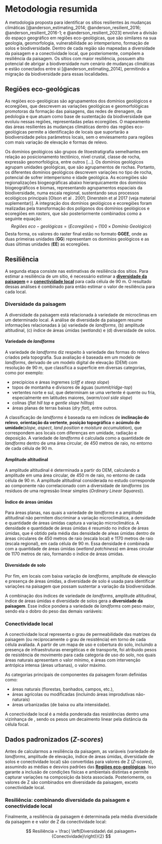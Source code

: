 # Metodologia resumida

A metodologia proposta para identificar os sítios resilientes às mudanças climáticas [@anderson_estimating_2014; @anderson_resilient_2016; @anderson_resilient_2016-1; e @anderson_resilient_2023] envolve a divisão do espaço geográfico em regiões eco-geológicas, que são similares na sua geologia, geomorfologia, vulnerabilidade ao intemperismo, formação de solos e biodiversidade. Dentro de cada região são mapeadas a diversidade da paisagem e a conectividade local, que posteriomente, compõem a resiliência da paisagem. Os sítios com maior resiliência, possuem alto potencial de abrigar a biodiversidade num cenário de mudanças climáticas e  estão conectados entre si [@anderson_estimating_2014], permitindo a migração da biodiversidade para essas localidades.
 
## Regiões eco-geológicas

As regiões eco-geológicas são agrupamentos dos domínios geológicos e ecoregiões, que descrevem as variações geológicas e geomorfológicas promotoras da formação das paisagens, das redes de drenagem, da pedologia e que atuam como base de sustentação da biodiversidade que evoluiu nessas regiões, representadas pelas ecoregiões. O mapeamento das áreas resilientes às mudanças climáticas dentro das regiões eco-geológicas permite a identificação de locais que suportarão a biodiversidade pelos parâmetros locais, sem o enviesamento para regiões com mais variação de elevação e formas de relevo.

Os domínios geológicos são grupos de litoestratigrafia semelhantes em relação ao posicionamento tectônico, nível crustal, classe de rocha, expressão geomorfológica, entre outros [...]. Os domínios geológicos agrupam unidades geológicas, que são agrupamentos de rochas. Portanto, os diferentes domínios geológicos descrevem variações no tipo de rocha, potencial de sofrer intemperismo e idade geológica.
<!-- Zonas altitudinais não foram utilizadas, pois a variabilidade proveniente das mesmas já é considerada nas ecoregiões. -->As ecoregiões são regionalizações biogeográficas abaixo hierarquicamente dos domínios biogeográficos e biomas, representando agrupamentos espaciais da biodiversidade, numa escala regional, sustentando seus processos ecológicos principais [Olson et al . 2001; Dinerstein et al 2017 (veja material suplementar)]. A integração dos domínios geológicos e ecoregiões foram realizadas pela transformação dos polígonos dos domínios geológicos e ecoregiões em *rasters*, que são posteriormente combinados como a seguinte equação: 
$$Regiões\ eco-geológicas = {(Ecoregiões)+(100\times Domínio \ Geológico)}$$ 
Desta forma, os valores do raster final estão no formato **GGEE**, onde as duas primeiras unidades (**GG**) representam os domínios geológicos e as duas últimas unidades (**EE**) as ecoregiões.

<!--No estudo desenvolvido nos EUA o mapeamento foi feito por ecoregiões, uma vez que esses locais apresentam condições ambientais similares, especialmente relacionado a _landforms_, geologia e solos, e que compartilham conjuntos de comunidades naturais e espécies. Esse produto foi chamado de _geophysical settings_, levando em conta a geologia ou solo com zonas altitudinais. Entretanto, neste trabalho chamamos o mesmo produto de regiões eco-geológicas, visto que a geofísica investiga características não utilizadas no trabalho (elétricas, térmicas, magnéticas, gravitacionais e sísmicas).--> <!-- Será que isso aqui fica em metodologia? A parte de nomenclatura a gente menciona? -->

<!-- As configurações geofísicas são definidas como a combinação de uma zona altitudinal e da classe geológica (rocha ou substrato superficial).-->
<!-- Como não usamos zona altitudinal, talvez seja interessante deixar fora. -->
<!-- As zonas altitudinais e as classes geológicas foram desenvolvidas para corresponder com mudanças perceptíveis em comunidades e espécies.  -->
<!-- Conjuntos de dados necessários para essa análise incluem: geologia (_bedrock geology_), solo, altitude (obtido de um modelo digital de elevação  – _digital elevation model_ ou DEM com resolução de 30 m) e _landforms_ (derivado do DEM). -->


## Resiliência

A segunda etapa consiste nas estimativas de resiliência dos sítios.
Para estimar a resiliência de um sítio, é necessário estimar a [__diversidade da paisagem__](#diversidade-da-paisagem) e a [__conectividade local__](#conectividade-local) para cada célula de 90 m.
O resultado dessas análises é combinado para então estimar o valor de resiliência para cada local.


### Diversidade da paisagem 

A diversidade da paisagem está relacionada à variedade de microclimas em um determinado local.
A análise de diversidade da paisagem resume informações relacionadas à (a) variedade de _landforms_, (b) amplitude altitudinal, (c) índice de áreas úmidas (_wetlands_) e (d) diversidade de solos.

#### Variedade de _landforms_
A variedade de _landforms_ diz respeito à variedade das formas do relevo criados pela topografia.
Sua avaliação é baseada em um modelo de _landforms_, derivado de um modelo digital de elevação (DEM) com resolução de 90 m, que classifica a superfície em diversas categorias, como por exemplo:

+ precipícios e áreas íngremes (_cliff e steep slope_)
+ topos de montanha e divisores de águas (_summit/ridge-top_)
+ vertentes norte e sul, que determinam se uma vertente é quente ou fria, especialmente em latitudes maiores, (_warm/cool side slope_)
+ colinas (_flat hill top_ e _gentle slope hilltop_)
+ áreas planas de terras baixas (_dry flat_), entre outros.

A classificação de _landforms_ é baseada na em índices de __inclinação do relevo__, __orientação da vertente__, __posição topográfica__ e __acúmulo de umidade__(_slope_, _aspect_, _land position_ e _moisture accumulation_), que correspondem aos locais com diferenças em umidade, radiação e deposição. A variedade de *landforms* é calculada como a quantidade de *landforms* dentro de uma área circular, de 450 metros de raio, no entorno de cada célula de 90 m.

#### Amplitude altitudinal

A amplitude altitudinal é determinada a partir do DEM, calculando a amplitude em uma área circular, de 450 m de raio, no entorno de cada célula de 90 m.
A amplitude altitudinal considerada no estudo corresponde ao componente não correlacionado com a diversidade de _landforms_ (os resíduos de uma regressão linear simples (*Ordinary Linear Squares*)).

#### Índice de áreas úmidas
Para áreas planas, nas quais a variedade de _landforms_ e a amplitude altitudinal não permitem discriminar a variação microclimática, a densidade e quantidade de áreas úmidas captura a variação microclimática. A densidade e quantidade de áreas úmidas é resumido no índice de áreas úmidas, que é obtido pela média das densidade de aŕeas úmidas dentro de áreas circulares de 450 metros de raio (escala local) e 1170 metros de raio (escala regional), em cada célula de 90 m. Essa densidade é combinada com a quantidade de áreas úmidas (_wetland patchiness_) em áreas circular de 1170 metros de raio, formando o índice de áreas úmidas.

#### Diversidade de solo
Por fim, em locais com baixa variação de *landforms*, amplitude de elevação e presença de áreas úmidas, a diversidade de solo é usada para identificar variações na paisagem que possam sustentar a variação da biodiversidade.

A combinação dos índices de variedade de _landforms_, amplitude altitudinal, índice de áreas úmidas e diversidade de solos gera a __diversidade da paisagem__.
Esse índice pondera a variedade de _landforms_ com peso maior, sendo ela o dobro do peso das demais variáveis: 

 <!-- ${diversidade\_da\_paisagem} = 2\times{variedade\_de\_landforms} + \\
{amplitude\_altitudinal} + \\
{wetland\_density} + \\
{soil\_diversity}.$ --> 


### Conectividade local

A conectividade local representa o grau de permeabilidade das matrizes da paisagem (ou reciprocamente o grau de resistência) em torno de cada célula avaliada.
A partir de um mapa de uso e cobertura do solo, incluindo a presença de infraestruturas energéticas e de transporte, foi atribuido pesos <!--realizada uma simplificação dos tipos de uso em componentes principais da paisagem e determinado pesos --> de resistência de movimento para cada categoria de uso do solo, nos quais áreas naturais apresentam o valor mínimo, e áreas com intervenção antrópica intensa (áreas urbanas), o valor máximo. 

As categorias principais de componentes da paisagem foram definidas como: 

+ áreas naturais (florestas, banhados, campos, etc.), 
+ áreas agrícolas ou modificadas (incluindo áreas improdutivas não-naturais)
+ áreas urbanizadas (de baixa ou alta intensidade).

A conectividade local é a média ponderada das resistências dentro uma vizinhança de   , sendo os pesos um decaimento linear pela distância da célula focal.
<!--Nesse contexto, a dispersão teórica de uma espécie (ou processo) a partir de uma célula focal é uma função dos valores de resistência das células vizinhas e suas distâncias com relação à célula focal, até uma distância máxima de 3 km.
A nota de conectividade local para uma célula é igual à área de dispersão, levando em conta a resistência dividida pela área de dispersão teórica se não houvesse resistência. --> 

## Dados padronizados (_Z_-_scores_)

Antes de calcularmos a resiliência da paisagem, as variáveis (variedade de *landforms*, amplitude de elevação, índice de áreas úmidas, diversidade de solos e conectividade local) são convertidas para valores de Z (_Z-scores_), assumindo as médias e desvios padrões das [__Regiões eco-geológicas__](#Regiões eco-geológicas). Isso garante a inclusão de condições físicas e ambientais distintas e permite capturar variações na composição da biota associada. Posteriomente, os valores de Z são combinados em diversidade da paisagem, exceto conectividade local. 

### Resiliência: combinando diversidade da paisagem e conectividade local

Finalmente, a resiliência da paisagem é determinada pela média diversidade da paisagem e e valor de Z da conectividade local:

$$
Resiliência = \frac{ \left(Diversidade\  da\  paisagem+{Conectividade}\right)}{2}
$$

<!--
## Conectividade regional 

A conectividade regional é uma análise complementar que busca encontrar áreas conectadas entre biomas, 

A conectividade baseada em teoria de circuitos utiliza um marco conceitual originário da teoria de circuitos (elétricos) e consegue propor diferentes caminhos de menor resistência por onde a "corrente" (o fluxo entre áreas) pode passar. 
Esta abordagem detecta áreas onde esta corrente se veria __concentrada__ pela configuração espacial da paisagem (por exemplo, através de uma barra ou um estreito) ou a presença de áreas de alta resistência, e áreas onde o fluxo seria __difuso__ (por exemplo, em áreas contíguas de baixa resistência, onde o fluxo pode acontecer em qualquer direção e com menor intensidade).

Nesta abordagem, áreas com alta resistência--onde o fluxo seria impedido--devem ser diferenciadas das áreas de baixa resistência onde o fluxo é baixo por ter se dispersado. 
-->

